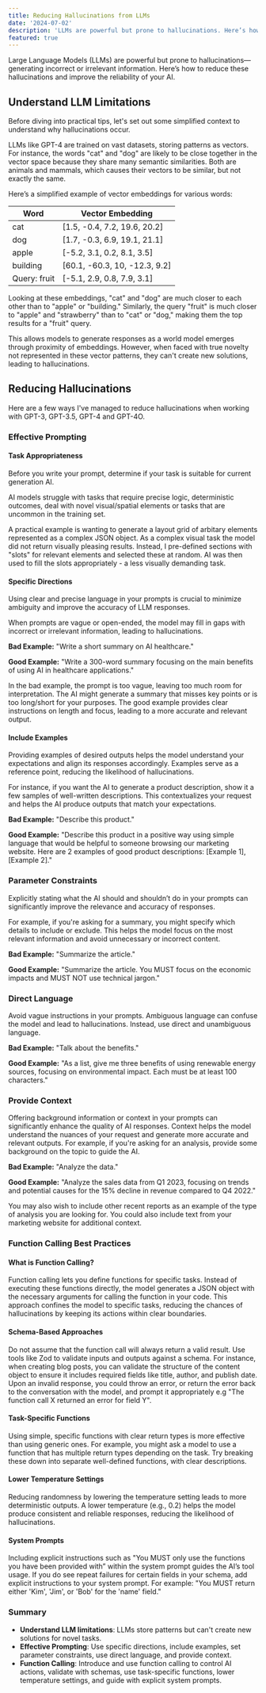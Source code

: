 ```yaml
---
title: Reducing Hallucinations from LLMs
date: '2024-07-02'
description: 'LLMs are powerful but prone to hallucinations. Here’s how to improve the reliability of your AI.'
featured: true
---
```


Large Language Models (LLMs) are powerful but prone to hallucinations—generating incorrect or irrelevant information. Here’s how to reduce these hallucinations and improve the reliability of your AI.

## Understand LLM Limitations

Before diving into practical tips, let's set out some simplified context to understand why hallucinations occur.

LLMs like GPT-4 are trained on vast datasets, storing patterns as vectors. For instance, the words "cat" and "dog" are likely to be close together in the vector space because they share many semantic similarities.  Both are animals and mammals, which causes their vectors to be similar, but not exactly the same.

Here’s a simplified example of vector embeddings for various words:

| Word        | Vector Embedding            |
|-------------|-----------------------------|
| cat         | [1.5, -0.4, 7.2, 19.6, 20.2]|
| dog         | [1.7, -0.3, 6.9, 19.1, 21.1]|
| apple       | [-5.2, 3.1, 0.2, 8.1, 3.5]  |
| building    | [60.1, -60.3, 10, -12.3, 9.2]|
| Query: fruit| [-5.1, 2.9, 0.8, 7.9, 3.1]  |

Looking at these embeddings, "cat" and "dog" are much closer to each other than to "apple" or "building." Similarly, the query "fruit" is much closer to "apple" and "strawberry" than to "cat" or "dog," making them the top results for a "fruit" query.

This allows models to generate responses as a world model emerges through proximity of embeddings. However, when faced with true novelty not represented in these vector patterns, they can't create new solutions, leading to hallucinations.

## Reducing Hallucinations
Here are a few ways I've managed to reduce hallucinations when working with GPT-3, GPT-3.5, GPT-4 and GPT-4O.

### Effective Prompting

#### Task Appropriateness
Before you write your prompt, determine if your task is suitable for current generation AI.

AI models struggle with tasks that require precise logic, deterministic outcomes, deal with novel visual/spatial elements or tasks that are uncommon in the training set.

A practical example is wanting to generate a layout grid of arbitary elements represented as a complex JSON object. As a complex visual task the model did not return visually pleasing results. Instead, I pre-defined sections with "slots" for relevant elements and selected these at random. AI was then used to fill the slots appropriately - a less visually demanding task.

#### Specific Directions

Using clear and precise language in your prompts is crucial to minimize ambiguity and improve the accuracy of LLM responses.

When prompts are vague or open-ended, the model may fill in gaps with incorrect or irrelevant information, leading to hallucinations.

**Bad Example:**
"Write a short summary on AI healthcare."

**Good Example:**
"Write a 300-word summary focusing on the main benefits of using AI in healthcare applications."

In the bad example, the prompt is too vague, leaving too much room for interpretation. The AI might generate a summary that misses key points or is too long/short for your purposes. The good example provides clear instructions on length and focus, leading to a more accurate and relevant output.

#### Include Examples

Providing examples of desired outputs helps the model understand your expectations and align its responses accordingly. Examples serve as a reference point, reducing the likelihood of hallucinations.

For instance, if you want the AI to generate a product description, show it a few samples of well-written descriptions. This contextualizes your request and helps the AI produce outputs that match your expectations.

**Bad Example:**
"Describe this product."

**Good Example:**
"Describe this product in a positive way using simple language that would be helpful to someone browsing our marketing website. Here are 2 examples of good product descriptions: [Example 1], [Example 2]."

### Parameter Constraints

Explicitly stating what the AI should and shouldn’t do in your prompts can significantly improve the relevance and accuracy of responses.

For example, if you're asking for a summary, you might specify which details to include or exclude. This helps the model focus on the most relevant information and avoid unnecessary or incorrect content.

**Bad Example:**
"Summarize the article."

**Good Example:**
"Summarize the article. You MUST focus on the economic impacts and MUST NOT use technical jargon."

### Direct Language

Avoid vague instructions in your prompts. Ambiguous language can confuse the model and lead to hallucinations. Instead, use direct and unambiguous language.

**Bad Example:**
"Talk about the benefits."

**Good Example:**
"As a list, give me three benefits of using renewable energy sources, focusing on environmental impact. Each must be at least 100 characters."

### Provide Context

Offering background information or context in your prompts can significantly enhance the quality of AI responses. Context helps the model understand the nuances of your request and generate more accurate and relevant outputs. For example, if you're asking for an analysis, provide some background on the topic to guide the AI.

**Bad Example:**
"Analyze the data."

**Good Example:**
"Analyze the sales data from Q1 2023, focusing on trends and potential causes for the 15% decline in revenue compared to Q4 2022."

You may also wish to include other recent reports as an example of the type of analysis you are looking for. You could also include text from your marketing website for additional context.

### Function Calling Best Practices

#### What is Function Calling?

Function calling lets you define functions for specific tasks. Instead of executing these functions directly, the model generates a JSON object with the necessary arguments for calling the function in your code. This approach confines the model to specific tasks, reducing the chances of hallucinations by keeping its actions within clear boundaries.

#### Schema-Based Approaches

Do not assume that the function call will always return a valid result. Use tools like Zod to validate inputs and outputs against a schema. For instance, when creating blog posts, you can validate the structure of the content object to ensure it includes required fields like title, author, and publish date. Upon an invalid response, you could throw an error, or return the error back to the conversation with the model, and prompt it appropriately e.g "The function call X returned an error for field Y".

#### Task-Specific Functions

Using simple, specific functions with clear return types is more effective than using generic ones. For example, you might ask a model to use a function that has multiple return types depending on the task. Try breaking these down into separate well-defined functions, with clear descriptions.

#### Lower Temperature Settings

Reducing randomness by lowering the temperature setting leads to more deterministic outputs. A lower temperature (e.g., 0.2) helps the model produce consistent and reliable responses, reducing the likelihood of hallucinations.

#### System Prompts

Including explicit instructions such as "You MUST only use the functions you have been provided with” within the system prompt guides the AI’s tool usage. If you do see repeat failures for certain fields in your schema, add explicit instructions to your system prompt. For example: "You MUST return either 'Kim', 'Jim', or 'Bob' for the 'name' field."

### Summary

- **Understand LLM limitations**: LLMs store patterns but can't create new solutions for novel tasks.
- **Effective Prompting**: Use specific directions, include examples, set parameter constraints, use direct language, and provide context.
- **Function Calling**: Introduce and use function calling to control AI actions, validate with schemas, use task-specific functions, lower temperature settings, and guide with explicit system prompts.